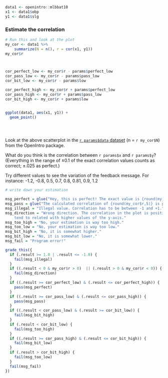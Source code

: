 
```r
data1 <- openintro::mlbbat10
x1 <- data1$obp
y1 <- data1$slg
```



### Estimate the correlation


```r
# Run this and look at the plot
my_cor <- data1 %>%
    summarize(N = n(), r = cor(x1, y1))
my_cor$r



cor_perfect_low <- my_cor$r - params$perfect_low
cor_pass_low <- my_cor$r - params$pass_low
cor_bit_low <- my_cor$r - params$low

cor_perfect_high <- my_cor$r + params$perfect_low
cor_pass_high <- my_cor$r + params$pass_low
cor_bit_high <- my_cor$r + params$low


ggplot(data1, aes(x1, y1)) +
  geom_point()
    




```

Look at the above scatterplot in the [`r params$data` dataset](https://www.openintro.org/data/) (n = `r my_cor$N`) from the OpenIntro package.

What do you think is the correlation between `r params$x` and `r params$y`? (Everything in the range of ±0.1 of the exact correlation values counts as correct; ±.025 as perfect.)

Try different values to see the variation of the feedback message. For instance: -1.2, -0.8, 0.5, 0.7, 0.8, 0.81, 0.9, 1.2


```r
# write down your estimation
```

```r
msg_perfect = glue("Hey, this is perfect! The exact value is {round(my_cor$r,5)}! Did you cheat? {emo::ji('smile')}")
msg_pass = glue("The calculated correlation of {round(my_cor$r,5)} is pretty near to your estimation!")
msg_illegal = "Illegal value. Correlation has to be between -1 and +1."
msg_direction = "Wrong direction. The correlation in the plot is positive as higher values of the x-axis
    tend to related with higher values of the y-axis."
msg_too_high = "No, your estimation is way too high."
msg_too_low = "No, your estimation is way too low."
msg_bit_high = "No, it is somewhat higher."
msg_bit_low = "No, it is somewhat lower."
msg_fail = "Program error!"

grade_this({
  if (.result >= 1.0 | .result <= -1.0) {
    fail(msg_illegal)
  }
  if ((.result < 0 & my_cor$r > 0)  || (.result > 0 & my_cor$r < 0)) {
    fail(msg_direction)
  }
  if ((.result >= cor_perfect_low) & (.result <= cor_perfect_high)) {
    pass(msg_perfect)
  }
  if ((.result >= cor_pass_low) & (.result <= cor_pass_high)) {
    pass(msg_pass)
  }
  if ((.result < cor_pass_low) & (.result >= cor_bit_low)) {
    fail(msg_bit_high)
  }
  if (.result < cor_bit_low) {
    fail(msg_too_high)
  }
  if ((.result >= cor_pass_high) & (.result <= cor_bit_high)) {
    fail(msg_bit_low)
  }
  if (.result > cor_bit_high) {
    fail(msg_too_low)
  }
  fail(msg_fail)
})
```


